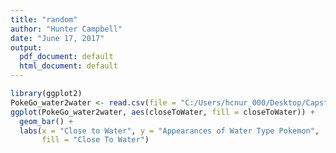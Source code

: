 ---
title: "random"
author: "Hunter Campbell"
date: "June 17, 2017"
output:
  pdf_document: default
  html_document: default
---

```{r echo = FALSE, message = FALSE}
library(ggplot2)
PokeGo_water2water <- read.csv(file = "C:/Users/hcnur_000/Desktop/Capstone Project/Capstone Project Data Wrangling/PokeGo_water2water.csv")
ggplot(PokeGo_water2water, aes(closeToWater, fill = closeToWater)) +
  geom_bar() +
  labs(x = "Close to Water", y = "Appearances of Water Type Pokemon",
       fill = "Close To Water")
```

